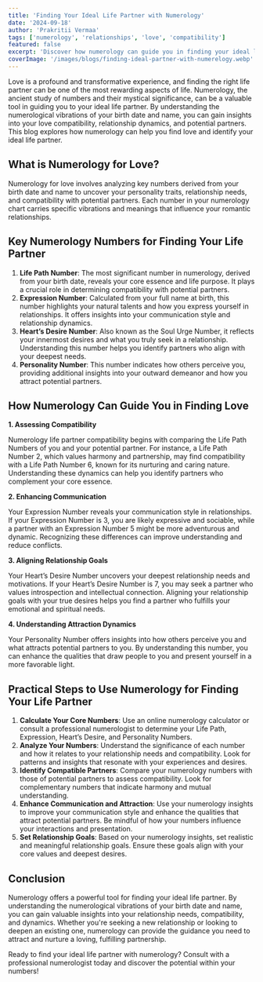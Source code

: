 ---
title: 'Finding Your Ideal Life Partner with Numerology'
date: '2024-09-18'
author: 'Prakritii Vermaa'
tags: ['numerology', 'relationships', 'love', 'compatibility']
featured: false
excerpt: 'Discover how numerology can guide you in finding your ideal life partner by uncovering love compatibility and relationship dynamics.'
coverImage: '/images/blogs/finding-ideal-partner-with-numerelogy.webp'
---

Love is a profound and transformative experience, and finding the right life partner can be one of the most rewarding aspects of life. Numerology, the ancient study of numbers and their mystical significance, can be a valuable tool in guiding you to your ideal life partner. By understanding the numerological vibrations of your birth date and name, you can gain insights into your love compatibility, relationship dynamics, and potential partners. This blog explores how numerology can help you find love and identify your ideal life partner.

## What is Numerology for Love?

Numerology for love involves analyzing key numbers derived from your birth date and name to uncover your personality traits, relationship needs, and compatibility with potential partners. Each number in your numerology chart carries specific vibrations and meanings that influence your romantic relationships.

## Key Numerology Numbers for Finding Your Life Partner

1. **Life Path Number**: The most significant number in numerology, derived from your birth date, reveals your core essence and life purpose. It plays a crucial role in determining compatibility with potential partners.
2. **Expression Number**: Calculated from your full name at birth, this number highlights your natural talents and how you express yourself in relationships. It offers insights into your communication style and relationship dynamics.
3. **Heart’s Desire Number**: Also known as the Soul Urge Number, it reflects your innermost desires and what you truly seek in a relationship. Understanding this number helps you identify partners who align with your deepest needs.
4. **Personality Number**: This number indicates how others perceive you, providing additional insights into your outward demeanor and how you attract potential partners.

## How Numerology Can Guide You in Finding Love

**1. Assessing Compatibility**

Numerology life partner compatibility begins with comparing the Life Path Numbers of you and your potential partner. For instance, a Life Path Number 2, which values harmony and partnership, may find compatibility with a Life Path Number 6, known for its nurturing and caring nature. Understanding these dynamics can help you identify partners who complement your core essence.

**2. Enhancing Communication**

Your Expression Number reveals your communication style in relationships. If your Expression Number is 3, you are likely expressive and sociable, while a partner with an Expression Number 5 might be more adventurous and dynamic. Recognizing these differences can improve understanding and reduce conflicts.

**3. Aligning Relationship Goals**

Your Heart’s Desire Number uncovers your deepest relationship needs and motivations. If your Heart’s Desire Number is 7, you may seek a partner who values introspection and intellectual connection. Aligning your relationship goals with your true desires helps you find a partner who fulfills your emotional and spiritual needs.

**4. Understanding Attraction Dynamics**

Your Personality Number offers insights into how others perceive you and what attracts potential partners to you. By understanding this number, you can enhance the qualities that draw people to you and present yourself in a more favorable light.

## Practical Steps to Use Numerology for Finding Your Life Partner

1. **Calculate Your Core Numbers**: Use an online numerology calculator or consult a professional numerologist to determine your Life Path, Expression, Heart’s Desire, and Personality Numbers.
2. **Analyze Your Numbers**: Understand the significance of each number and how it relates to your relationship needs and compatibility. Look for patterns and insights that resonate with your experiences and desires.
3. **Identify Compatible Partners**: Compare your numerology numbers with those of potential partners to assess compatibility. Look for complementary numbers that indicate harmony and mutual understanding.
4. **Enhance Communication and Attraction**: Use your numerology insights to improve your communication style and enhance the qualities that attract potential partners. Be mindful of how your numbers influence your interactions and presentation.
5. **Set Relationship Goals**: Based on your numerology insights, set realistic and meaningful relationship goals. Ensure these goals align with your core values and deepest desires.

## Conclusion

Numerology offers a powerful tool for finding your ideal life partner. By understanding the numerological vibrations of your birth date and name, you can gain valuable insights into your relationship needs, compatibility, and dynamics. Whether you're seeking a new relationship or looking to deepen an existing one, numerology can provide the guidance you need to attract and nurture a loving, fulfilling partnership.

Ready to find your ideal life partner with numerology? Consult with a professional numerologist today and discover the potential within your numbers!
